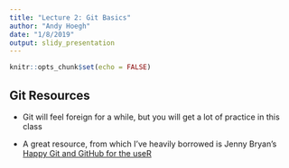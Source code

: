 ```yaml
---
title: "Lecture 2: Git Basics"
author: "Andy Hoegh"
date: "1/8/2019"
output: slidy_presentation
---
```


```r
knitr::opts_chunk$set(echo = FALSE)
```

## Git Resources

- Git will feel foreign for a while, but you will get a lot of practice in this class

- A great resource, from which I've heavily borrowed is Jenny Bryan's [Happy Git and GitHub for the useR](https://happygitwithr.com)